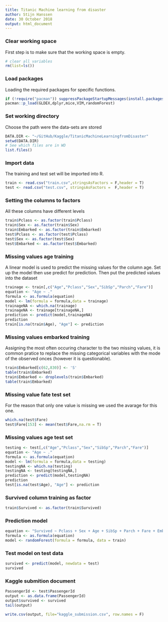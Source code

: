 ```yaml
---
title: Titanic Machine learning from disaster
author: Stijn Hanssen
date: 30 October 2018
output: html_document
---
```


### Clear working space
First step is to make sure that the working space is empty.
```r
# clear all variables
rm(list=ls()) 
```

### Load packages
Loading the required packages for specific functions.
```r
if (!require("pacman")) suppressPackageStartupMessages(install.packages("pacman"))
pacman::p_load(GLDEX,dplyr,mice,VIM,randomForest)
```

### Set working directory
Choose the path were the data-sets are stored
```r
DATA.DIR <- "~/GitHub/Kaggle/TitanicMachineLearningfromDisaster"
setwd(DATA.DIR)
# See which files are in WD
list.files() 
```

### Import data
The training and test set will be imported into R.
```r
train <- read.csv("train.csv",stringsAsFactors = F,header = T)
test <- read.csv("test.csv", stringsAsFactors =  F,header = T)
```


### Setting the columns to factors
All these columns have different levels
```r
train$Pclass <- as.factor(train$Pclass)
train$Sex <- as.factor(train$Sex)
train$Embarked <- as.factor(train$Embarked)
test$Pclass <- as.factor(test$Pclass)
test$Sex <- as.factor(test$Sex)
test$Embarked <- as.factor(test$Embarked)
```

### Missing values age training
A linear model is used to predict the missing values for the column age. Set up the model then use predict for prediction. Then put the predicted values into the dataset
```r
trainage <- train[,c("Age","Pclass","Sex","SibSp","Parch","Fare")]
equation <- "Age ~ ."
formula <- as.formula(equation)
model <- lm(formula = formula,data = trainage)
trainageNA <- which.na(trainage)
trainageNA <- trainage[trainageNA,]
prediction <- predict(model,trainageNA)
prediction
train[is.na(train$Age), "Age"] <- prediction
```

### Missing values embarked training
Assigning the most often occuring character to the two missing values, it is common pratice to replace the missing categorical variables with the mode of the observed onces (however it is questionable).
```r
train$Embarked[c(62,830)] <- 'S'
table(train$Embarked)
train$Embarked <- droplevels(train$Embarked)
table(train$Embarked)
```

### Missing value fate test set
For the reason that only one value is missing we used the avarage for this one.
```r
which.na(test$Fare)
test$Fare[153] <- mean(test$Fare,na.rm = T)
```

### Missing values age test set
```r
testing <- test[,c("Age","Pclass","Sex","SibSp","Parch","Fare")]
equation <- "Age ~ ."
formula <- as.formula(equation)
model <- lm(formula = formula,data = testing)
testingNA <- which.na(testing)
testingNA <- testing[testingNA,]
prediction <- predict(model,testingNA)
prediction
test[is.na(test$Age), "Age"] <- prediction
```

### Survived column training as factor
```r
train$Survived <- as.factor(train$Survived)
```

### Prediction model
```r
equation <- "Survived ~ Pclass + Sex + Age + SibSp + Parch + Fare + Embarked"
formula <- as.formula(equation)
model <- randomForest(formula = formula, data = train)
```

### Test model on test data
```r
survived <- predict(model, newdata = test)
survived
```

### Kaggle submition document
```r
PassengerId <- test$PassengerId
output <- as.data.frame(PassengerId)
output$survived <- survived
tail(output)

write.csv(output, file="kaggle_submission.csv", row.names = F)
```


